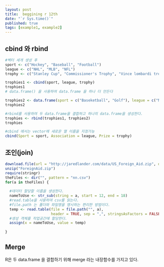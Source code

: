 ```yaml
---
layout: post
title:  beggining r 12th
date: "`r Sys.time()`"
published: true
tags: [example1, example2]
---
```


## cbind 와 rbind

```r

#벡터 세개 생성 후 
sport <- c("Hockey", "Baseball", "Football")
league <- c("NHL", "MLB", "NFL")
trophy <- c("Stanley Cup", "Commissioner's Trophy", "Vince lombardi trophy")

trophies1 <- cbind(sport, league, trophy)
trophies1
# data.frame() 을 사용하여 data.frame 을 하나 더 만든다

trophies2 <- data.frame(sport = c("Baseketball", "Golf"), league = c("NBA", "PGA"), trophy = c("Larry trophy", "Wanamaker"), stringsAsFactors = FALSE)
trophies2

#rbind를 사용하여 두 data.frame을 결합하고 하나의 data.frame을 생성한다.
trophies <- rbind(trophies1, trophies2)
trophies

#cbind 에서는 vector에 새로운 열 이름을 지정가능
cbind(Sport = sport, Association = league, Prize = trophy)


```

## 조인(join)

```r

download.file(url = "http://jaredlander.com/data/US_Foreign_Aid.zip", destfile = "ForeignAid.zip")
unzip("ForeignAid.zip")
require(stringr)
theFiles <- dir("", pattern = "nn.csv")
for(a in theFiles) {
  
  #데이터 할당할 이름을 생성한다.
  nameToUse <- str_sub(string = a, start = 12, end = 18)
  #read.table을 사용하여 csv를 읽는다.
  #file.path 는 폴더와 파일명을 명시하는 편리한 방법이다.
  temp <- read.table(file = file.path("", a),
                     header = TRUE, sep = ",", stringsAsFactors = FALSE)
  #생성 객체를 작업공간에 할당한다.
  assign(x = nameToUse, value = temp)
  
}

```

## Merge 

R은 두 data.frame 을 결합하기 위해 merge 라는 내장함수를 가지고 있다.


